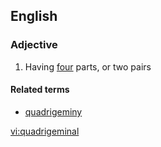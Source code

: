 ==English==

===Adjective===
{{en-adj|-}}

# Having [[four]] parts, or two pairs

====Related terms====
*[[quadrigeminy]]

[[vi:quadrigeminal]]